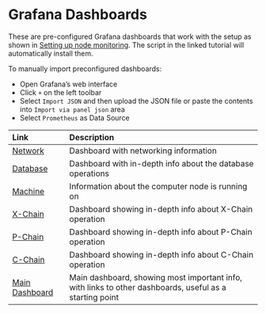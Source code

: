 # Grafana Dashboards

These are pre-configured Grafana dashboards that work with the setup as shown in [Setting up node monitoring](../../tutorials/nodes-and-staking/setting-up-node-monitoring.md). The script in the linked tutorial will automatically install them.

To manually import preconfigured dashboards:

* Open Grafana’s web interface
* Click `+` on the left toolbar
* Select `Import JSON` and then upload the JSON file or paste the contents into `Import via panel json` area
* Select `Prometheus` as Data Source

| Link | Description |
| :--- | :--- |
| [Network](https://raw.githubusercontent.com/EZChain-core/ezchain-documents/master/dashboards/network.json) | Dashboard with networking information |
| [Database](https://raw.githubusercontent.com/EZChain-core/ezchain-documents/master/dashboards/database.json) | Dashboard with in-depth info about the database operations |
| [Machine](https://raw.githubusercontent.com/EZChain-core/ezchain-documents/master/dashboards/machine.json) | Information about the computer node is running on |
| [X-Chain](https://raw.githubusercontent.com/EZChain-core/ezchain-documents/master/dashboards/x_chain.json) | Dashboard showing in-depth info about X-Chain operation |
| [P-Chain](https://raw.githubusercontent.com/EZChain-core/ezchain-documents/master/dashboards/p_chain.json) | Dashboard showing in-depth info about P-Chain operation |
| [C-Chain](https://raw.githubusercontent.com/EZChain-core/ezchain-documents/master/dashboards/c_chain.json) | Dashboard showing in-depth info about C-Chain operation |
| [Main Dashboard](https://raw.githubusercontent.com/EZChain-core/ezchain-documents/master/dashboards/main.json) | Main dashboard, showing most important info, with links to other dashboards, useful as a starting point |

